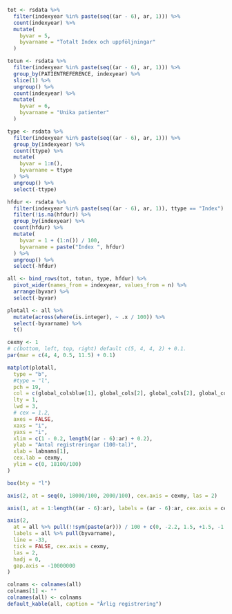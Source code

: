 ```r

tot <- rsdata %>%
  filter(indexyear %in% paste(seq((ar - 6), ar, 1))) %>%
  count(indexyear) %>%
  mutate(
    byvar = 5,
    byvarname = "Totalt Index och uppföljningar"
  )

totun <- rsdata %>%
  filter(indexyear %in% paste(seq((ar - 6), ar, 1))) %>%
  group_by(PATIENTREFERENCE, indexyear) %>%
  slice(1) %>%
  ungroup() %>%
  count(indexyear) %>%
  mutate(
    byvar = 6,
    byvarname = "Unika patienter"
  )

type <- rsdata %>%
  filter(indexyear %in% paste(seq((ar - 6), ar, 1))) %>%
  group_by(indexyear) %>%
  count(ttype) %>%
  mutate(
    byvar = 1:n(),
    byvarname = ttype
  ) %>%
  ungroup() %>%
  select(-ttype)

hfdur <- rsdata %>%
  filter(indexyear %in% paste(seq((ar - 6), ar, 1)), ttype == "Index") %>%
  filter(!is.na(hfdur)) %>%
  group_by(indexyear) %>%
  count(hfdur) %>%
  mutate(
    byvar = 1 + (1:n()) / 100,
    byvarname = paste("Index ", hfdur)
  ) %>%
  ungroup() %>%
  select(-hfdur)

all <- bind_rows(tot, totun, type, hfdur) %>%
  pivot_wider(names_from = indexyear, values_from = n) %>%
  arrange(byvar) %>%
  select(-byvar)

plotall <- all %>%
  mutate(across(where(is.integer), ~ .x / 100)) %>%
  select(-byvarname) %>%
  t()

cexmy <- 1
# c(bottom, left, top, right) default c(5, 4, 4, 2) + 0.1.
par(mar = c(4, 4, 0.5, 11.5) + 0.1)

matplot(plotall,
  type = "b",
  #type = "l",
  pch = 19,
  col = c(global_colsblue[1], global_cols[2], global_cols[2], global_colsblue[2:4], global_cols[3], global_cols[3]),
  lty = 1,
  lwd = 3,
  # cex = 1.2,
  axes = FALSE,
  xaxs = "i",
  yaxs = "i",
  xlim = c(1 - 0.2, length((ar - 6):ar) + 0.2),
  ylab = "Antal registreringar (100-tal)",
  xlab = labnams[1],
  cex.lab = cexmy,
  ylim = c(0, 18100/100)
)

box(bty = "l")

axis(2, at = seq(0, 18000/100, 2000/100), cex.axis = cexmy, las = 2)

axis(1, at = 1:length((ar - 6):ar), labels = (ar - 6):ar, cex.axis = cexmy)

axis(2,
  at = all %>% pull(!!sym(paste(ar))) / 100 + c(0, -2.2, 1.5, +1.5, -1.5, +2.2, 0, 0),
  labels = all %>% pull(byvarname),
  line = -33,
  tick = FALSE, cex.axis = cexmy,
  las = 2,
  hadj = 0,
  gap.axis = -10000000
)
```

```r
colnams <- colnames(all)
colnams[1] <- ""
colnames(all) <- colnams
default_kable(all, caption = "Årlig registrering")
```
